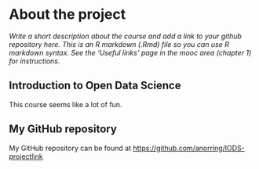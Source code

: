 
# About the project

*Write a short description about the course and add a link to your github repository here. This is an R markdown (.Rmd) file so you can use R markdown syntax. See the 'Useful links' page in the mooc area (chapter 1) for instructions.*

## Introduction to Open Data Science {#css_id}
This course seems like a lot of fun.

## My GitHub repository {#css_id}
My GitHub repository can be found at 
<https://github.com/anorring/IODS-project>[link](https://github.com/anorring/IODS-project)

